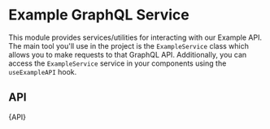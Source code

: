 

<Meta title="Services/Example GraphQL Service/API" />

# Example GraphQL Service

This module provides services/utilities for interacting with our Example API.
The main tool you'll use in the project is the `ExampleService` class which allows
you to make requests to that GraphQL API. Additionally, you can access the
`ExampleService` service in your components using the `useExampleAPI` hook.

## API

<Description>{API}</Description>
